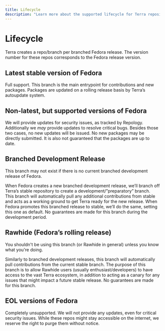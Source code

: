 ```yaml
---
title: Lifecycle
description: "Learn more about the supported lifecycle for Terra repositories, per Fedora release."
---
```


# Lifecycle

<Callout type="info">
  Terra creates a repo/branch per branched Fedora release. The version number
  for these repos corresponds to the Fedora release version.
</Callout>

## Latest stable version of Fedora

Full support. This branch is the main entrypoint for contributions and new packages. Packages are updated on a rolling release basis by Terra’s autoupdate system.

## Non-latest, but supported versions of Fedora

We will provide updates for security issues, as tracked by Repology. Additionally we _may_ provide updates to resolve critical bugs. Besides those two cases, no new updates will be issued. No new packages may be directly submitted. It is also not guaranteed that the packages are up to date.

## Branched Development Release

<Callout type="warning">
  This branch may not exist if there is no current branched development release
  of Fedora.
</Callout>

When Fedora creates a new branched development release, we’ll branch off Terra’s stable repository to create a development/”preparatory” branch. This branch will automatically pull any additional contributions from stable and acts as a working ground to get Terra ready for the new release. When Fedora promotes this branched release to stable, we’ll do the same, setting this one as default. No guarantees are made for this branch during the development period.

## Rawhide (Fedora’s rolling release)

<Callout type="warning">
  You shouldn't be using this branch (or Rawhide in general) unless you know
  what you're doing.
</Callout>

Similarly to branched development releases, this branch will automatically pull contributions from the current stable branch. The purpose of this branch is to allow Rawhide users (usually enthusiast/developers) to have access to the vast Terra ecosystem, in addition to acting as a canary for any issues that might impact a future stable release. No guarantees are made for this branch.

## EOL versions of Fedora

Completely unsupported. We will not provide any updates, even for critical security issues. While these repos might stay accessible on the internet, we reserve the right to purge them without notice.
